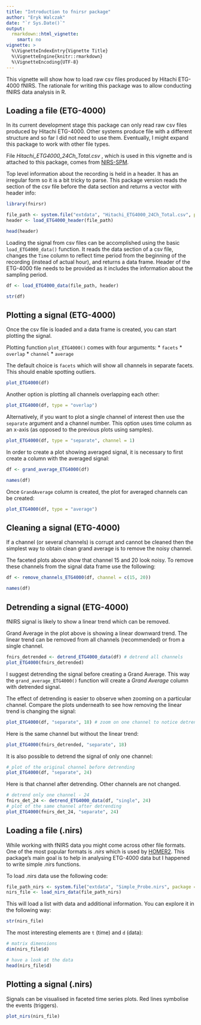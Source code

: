 ```yaml
---
title: "Introduction to fnirsr package"
author: "Eryk Walczak"
date: "`r Sys.Date()`"
output: 
  rmarkdown::html_vignette:
    smart: no
vignette: >
  %\VignetteIndexEntry{Vignette Title}
  %\VignetteEngine{knitr::rmarkdown}
  %\VignetteEncoding{UTF-8}
---
```


This vignette will show how to load raw csv files produced by Hitachi ETG-4000 fNIRS. The rationale for writing this package was to allow conducting fNIRS data analysis in R.

## Loading a file (ETG-4000)

In its current development stage this package can only read raw csv files produced by Hitachi ETG-4000. Other systems produce file with a different structure and so far I did not need to use them. Eventually, I might expand this package to work with other file types.

File *Hitachi_ETG4000_24Ch_Total.csv* , which is used in this vignette and is attached to this package, comes from [NIRS-SPM](http://bispl.weebly.com/nirs-spm.html#/).

Top level information about the recording is held in a header. It has an irregular form so it is a bit tricky to parse.
This package version reads the section of the csv file before the data section and returns a vector with header info:

```r
library(fnirsr)

file_path <- system.file("extdata", "Hitachi_ETG4000_24Ch_Total.csv", package = "fnirsr")
header <- load_ETG4000_header(file_path)

head(header)
```


Loading the signal from csv files can be accomplished using the basic `load_ETG4000_data()` function. It reads the data section of a csv file, changes the `Time` column to reflect time period from the beginning of the recording (instead of actual hour), and returns a data frame. Header of the ETG-4000 file needs to be provided as it includes the information about the sampling period.

```r
df <- load_ETG4000_data(file_path, header)

str(df)
```


## Plotting a signal (ETG-4000)

Once the csv file is loaded and a data frame is created, you can start plotting the signal.

Plotting function `plot_ETG4000()` comes with four arguments:
* `facets`
* `overlap`
* `channel`
* `average`

The default choice is `facets` which will show all channels in separate facets. This should enable spotting outliers.

```r
plot_ETG4000(df)
```

Another option is plotting all channels overlapping each other:

```r
plot_ETG4000(df, type = "overlap")
```

Alternatively, if you want to plot a single channel of interest then use the `separate` argument and a channel number. This option uses time column as an x-axis (as opposed to the previous plots using samples).

```r
plot_ETG4000(df, type = "separate", channel = 1)
```

In order to create a plot showing averaged signal, it is necessary to first create a column with the averaged signal:

```r
df <- grand_average_ETG4000(df)

names(df)
```

Once `GrandAverage` column is created, the plot for averaged channels can be created:

```r
plot_ETG4000(df, type = "average")
```

## Cleaning a signal (ETG-4000)

If a channel (or several channels) is corrupt and cannot be cleaned then the simplest way to obtain clean grand average is to remove the noisy channel.

The faceted plots above show that channel 15 and 20 look noisy. To remove these channels from the signal data frame use the following:

```r
df <- remove_channels_ETG4000(df, channel = c(15, 20))

names(df)
```

## Detrending a signal (ETG-4000)

fNIRS signal is likely to show a linear trend which can be removed.

Grand Average in the plot above is showing a linear downward trend. The linear trend can be removed from all channels (recommended) or from a single channel.

```r
fnirs_detrended <- detrend_ETG4000_data(df) # detrend all channels
plot_ETG4000(fnirs_detrended)
```

I suggest detrending the signal before creating a Grand Average. This way the `grand_average_ETG4000()` function will create a *Grand Average* column with detrended signal.

The effect of detrending is easier to observe when zooming on a particular channel. Compare the plots underneath to see how removing the linear trend is changing the signal:

```r
plot_ETG4000(df, "separate", 18) # zoom on one channel to notice detrending
```

Here is the same channel but without the linear trend:

```r
plot_ETG4000(fnirs_detrended, "separate", 18)
```

It is also possible to detrend the signal of only one channel:

```r
# plot of the original channel before detrending
plot_ETG4000(df, "separate", 24)
```

Here is that channel after detrending. Other channels are not changed.

```r
# detrend only one channel - 24
fnirs_det_24 <- detrend_ETG4000_data(df, "single", 24)
# plot of the same channel after detrending
plot_ETG4000(fnirs_det_24, "separate", 24)
```

## Loading a file (.nirs)

While working with fNIRS data you might come across other file formats. One of the most popular formats is *.nirs* which is used by [HOMER2](http://homer-fnirs.org/). This package's main goal is to help in analysing ETG-4000 data but I happened to write simple .nirs functions.

To load .nirs data use the following code:

```r
file_path_nirs <- system.file("extdata", "Simple_Probe.nirs", package = "fnirsr")
nirs_file <- load_nirs_data(file_path_nirs)
```

This will load a list with data and additional information. You can explore it in the following way:

```r
str(nirs_file)
```

The most interesting elements are `t` (time) and `d` (data):

```r
# matrix dimensions
dim(nirs_file$d)

# have a look at the data
head(nirs_file$d)
```

## Plotting a signal (.nirs)

Signals can be visualised in faceted time series plots. Red lines symbolise the events (triggers).

```r
plot_nirs(nirs_file)
```
